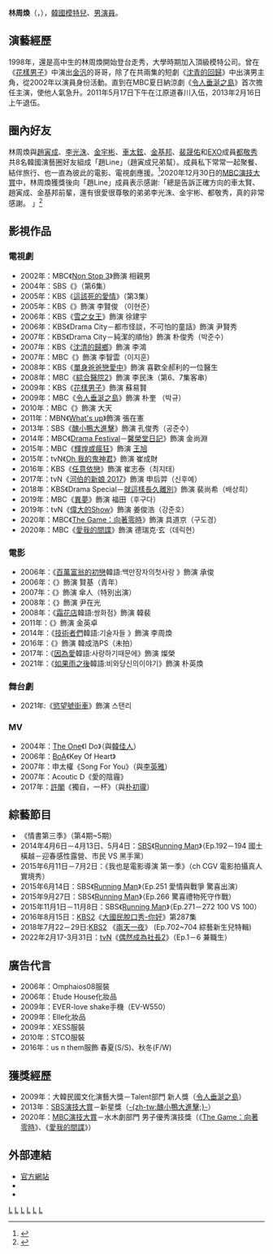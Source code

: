 {{藝人
|姓名 = 林周煥
|類型 = 男演員
|圖片 = Lim Ju-hwan at "Uncontrollably Fond" press conference, 4 July 2016.jpg
|圖片尺寸 = 250px
|圖片簡介 = 2016年7月4日於《任意依戀》記者會
|原名 = 
|外文名 = 임주환
|外文 = ko
|羅馬拼音 = Lim Ju-hwan
|英文名 = 
|暱稱 = 
|國籍 = {{KOR}}
|民族 = 
|籍貫 = 
|出生日期 = {{birth_date_and_age|1982|5|18}}
|出生地點 = {{KOR}}[[首爾特別市|首爾特別市]]
|逝世日期 = 
|逝世地點 = 
|職業 = [[演員|演員]]、[[模特兒|模特兒]]
|語言 = [[韓語|韓語]]、[[英語|英語]]、[[日語|日語]]
|教育程度 = [[大真大學|大真大學]]演劇電影學學士<br>[[大真大學|大真大學]]演劇電影學碩士
|宗教信仰 =
|配偶 = 
|兒女 = 
|父母 = 
|出道地點 = 
|出道作 = 
|出道日期 = 
|代表作 = 《[[令人垂涎之島|令人垂涎之島]]》<br>《[[醜八怪警報|醜八怪警報]]》<br>《[[Oh_我的鬼神君|Oh 我的鬼神君]]》<br>《[[河伯的新娘_2017|河伯的新娘 2017]]》
|活躍年代 = 1998年至今
|唱片公司 = 
|經紀公司 = [[Blossom_Entertainment|Blossom Entertainment]]
|相關團體 = 
|獎項 = 
|IMDb = 1658941
}}
{{Korean
|hangul= 임주환
|hanja= {{linktext|林|周|煥}}
}}
'''林周煥'''（{{lang-ko|'''임주환'''}}，{{bd|1982年|5月18日|catIdx=J}}），[[韓國|韓國]][[模特兒|模特兒]]、[[男演員|男演員]]。

== 演藝經歷 ==
1998年，還是高中生的林周煥開始登台走秀，大學時期加入頂級模特公司。曾在《[[流星花園_(韓國電視劇)|花樣男子]]》中演出[[金汎|金汎]]的哥哥，除了在共兩集的短劇《[[沈青的回歸|沈青的回歸]]》中出演男主角，從2002年以演員身份活動。直到在MBC夏日納涼劇《[[令人垂涎之島|令人垂涎之島]]》首次擔任主演，使他人氣急升。2011年5月17日下午在江原道春川入伍，2013年2月16日上午退伍。

== 圈內好友 ==
林周煥與[[趙寅成|趙寅成]]、[[李光洙_(演員)|李光洙]]、[[金宇彬|金宇彬]]、[[車太鉉|車太鉉]]、[[金基邦|金基邦]]、[[裴晟佑|裴晟佑]]和[[EXO|EXO]]成員[[都敬秀|都敬秀]]共8名韓國演藝圈好友組成「趙Line」（趙寅成兄弟幫）。成員私下常常一起聚餐、結伴旅行、也一直為彼此的電影、電視劇應援。<ref>{{Cite web |url=https://hk.on.cc/hk/bkn/cnt/entertainment/20150927/bkn-20150927110331896-0927_00862_001.html |title=中秋都要一齊過　趙寅成光洙D.O.遊日本 |access-date=2021-03-01 |archive-date=2016-07-18 |archive-url=https://web.archive.org/web/20160718115108/http://hk.on.cc/hk/bkn/cnt/entertainment/20150927/bkn-20150927110331896-0927_00862_001.html |dead-url=no }}</ref>2020年12月30日的[[MBC演技大賞|MBC演技大賞]]中，林周煥獲獎後向「趙Line」成員表示感謝:「總是告訴正確方向的車太賢、趙寅成、金基邦前輩，還有很愛很尊敬的弟弟李光洙、金宇彬、都敬秀，真的非常感謝。 」<ref>{{Cite web |url=https://www.mk.co.kr/star/hot-issues/view/2020/12/1337348/ |title=임주환, 우수연기상 수상 "데뷔 18년만 처음" |access-date=2021-01-07 |archive-date=2021-01-09 |archive-url=https://web.archive.org/web/20210109192346/https://www.mk.co.kr/star/hot-issues/view/2020/12/1337348/ |dead-url=no }}</ref>

== 影視作品 ==
=== 電視劇 ===
*2002年：MBC《[[男生女生向前走#Non-Stop_3|Non Stop 3]]》飾演 相親男
*2004年：SBS《{{link-ko|魔術 (韓國電視劇)|매직 (드라마)|魔術}}》（第6集）
*2005年：KBS《[[這該死的愛情|這該死的愛情]]》（第3集）
*2005年：KBS《{{link-ko|別擔心|걱정하지마}}》飾演 李賢俊 （이현준）
*2006年：KBS《[[雪之女王_(電視劇)|雪之女王]]》飾演 徐建宇 
*2006年：KBS《Drama City－都市怪談，不可怕的童話》飾演 尹賢秀
*2007年：KBS《Drama City－純潔的順怡》飾演 朴俊秀（박준수）
*2007年：KBS《[[沈清的歸鄉|沈清的歸鄉]]》飾演 李鴻
*2007年：MBC《{{link-ko|拍賣行|옥션하우스}}》飾演 李智雲（이지훈）
*2008年：KBS《[[單身爸爸戀愛中|單身爸爸戀愛中]]》飾演 喜歡全郝利的一位醫生 
*2008年：MBC《[[綜合醫院2|綜合醫院2]]》飾演 李民洙（第6、7集客串） 
*2009年：KBS《[[流星花園_(韓國電視劇)|花樣男子]]》飾演 蘇易賢
*2009年：MBC《[[令人垂涎之島|令人垂涎之島]]》飾演 朴奎 （박규）
*2010年：MBC《{{link-ko|大醬君與納豆王的結婚戰爭|된장 군과 낫토 짱의 결혼 전쟁}}》飾演 大天 
*2011年：MBN《[[What's_up|What's up]]》飾演 張在憲
*2013年：SBS《[[醜八怪警報|醜小鴨大進擊]]》飾演 孔俊秀（공준수）
*2014年：MBC《[[Drama_Festival|Drama Festival]]－[[Drama_Festival#第二季|馨榮堂日記]]》飾演 金尚淵
*2015年：MBC《[[輝煌或瘋狂|輝煌或瘋狂]]》飾演 [[高麗戴宗|王旭]]
*2015年：tvN《[[Oh_我的鬼神君|Oh 我的鬼神君]]》飾演 崔成財
*2016年：KBS《[[任意依戀|任意依戀]]》飾演 崔志泰（최지태）
*2017年：tvN《[[河伯的新娘_2017|河伯的新娘 2017]]》飾演 申后羿（신후예）
*2018年：KBS《Drama Special－[[就這樣長久離別|就這樣長久離別]]》飾演 裴尚希（배상희）
*2019年：MBC《[[異夢|異夢]]》飾演 福田（후구다）
*2019年：tvN《[[偉大的Show|偉大的Show]]》飾演 姜俊浩（강준호）
*2020年：MBC《[[The_Game：向著零時|The Game：向著零時]]》飾演 具道京（구도경）
*2020年：MBC《[[愛我的間諜|愛我的間諜]]》飾演 德瑞克·玄（데릭현）

=== 電影 ===  
*2006年：《[[百萬富翁的初戀|百萬富翁的初戀]]韓語:백만장자의첫사랑 》飾演 承俊
*2006年：《{{link-ko|鬼魅兒|아랑 (영화)}}》飾演 賢基（青年）
*2007年：《{{link-ko|夢鎖幽情|M (영화)}}》飾演 傘人（特別出演）
*2008年：《{{link-ko|我的DoReMi男孩|韓語:도레미파솔라시도}}》飾演 尹在光
*2008年：《[[霜花店|霜花店]]韓語:쌍화점》飾演 韓裴 
*2011年：《{{link-ko|奇怪的客人們|韓語:수상한 고객들}}》飾演 金英卓
*2014年：《[[技術者們|技術者們]]韓語:기술자들 》飾演 李周煥
*2016年：《{{link-ko|Broker|韓語:브로커}}》飾演 韓成浩PS（未拍）
*2017年：《[[因為愛_(電影)|因為愛]]韓語:사랑하기때문에》飾演 燦榮
*2021年：《[[如果雨之後_(韓國電影)|如果雨之後]]韓語:비와당신의이야기》飾演 朴英煥
=== 舞台劇 ===
*2021年:《[[慾望號街車|慾望號街車]]》飾演 스탠리

=== MV ===  
*2004年：[[鄭淳元|The One]]《I Do》（與[[韓佳人|韓佳人]]）
*2006年：[[BoA|BoA]]《Key Of Heart》
*2007年：申太權《Song For You》（與[[李英雅|李英雅]]）
*2007年：Acoutic D《愛的陰霾》
*2017年：[[許閣|許閣]]《獨自，一杯》（與[[朴初瓏|朴初瓏]]）

== 綜藝節目 ==
*《情書第三季》（第4期~5期）
*2014年4月6日－4月13日、5月4日：[[SBS株式會社|SBS]]《[[Running_Man|Running Man]]》（Ep.192－194 國土橫越－迎春感性露營、市民 VS 黑手黨）
*2015年6月11日－7月2日：《我也是電影導演 第一季》（ch CGV 電影拍攝真人實境秀）
*2015年6月14日：SBS《[[Running_Man|Running Man]]》（Ep.251 愛情與戰爭 驚喜出演）
*2015年9月27日：SBS《[[Running_Man|Running Man]]》（Ep.266 驚喜禮物死守作戰）
*2015年11月1日－11月8日：SBS《[[Running_Man|Running Man]]》（Ep.271－272 100 VS 100）
*2016年8月15日：[[KBS第2頻道|KBS2]]《[[大國民脫口秀-你好|大國民脫口秀-你好]]》第287集
*2018年7月22－29日:[[KBS第2頻道|KBS2]] 《[[兩天一夜|兩天一夜]]》 (Ep.702~704 綜藝新生兒特輯)
*2022年2月17-3月31日：[[tvN|tvN]]《[[偶然成為社長2|偶然成為社長2]]》（Ep.1－6 兼職生）

== 廣告代言 ==
*2006年：Omphaios08服裝
*2006年：Etude House化妝品
*2009年：EVER-love shake手機（EV-W550） 
*2009年：Elle化妝品 
*2009年：XESS服裝
*2010年：STCO服裝
*2016年：us n them服飾 春夏(S/S)、秋冬(F/W)

== 獲獎經歷 ==   
*2009年：大韓民國文化演藝大獎－Talent部門 新人獎（[[令人垂涎之島|令人垂涎之島]]）
*2013年：[[SBS演技大賞|SBS演技大賞]]－新星獎（[[醜八怪警報|-{zh-tw:醜小鴨大進擊;}-]]）
*2020年：[[2020_MBC演技大獎|MBC演技大賞]]－水木劇部門 男子優秀演技獎（《[[The_Game：向著零時|The Game：向著零時]]》、《[[愛我的間諜|愛我的間諜]]》）

== 外部連結 ==
*[http://blossomenter.com/actors/lim_juhwan/ 官方網站] {{Wayback|url=http://blossomenter.com/actors/lim_juhwan/ |date=20130419005738 }}{{ko}}
*{{twitter|LimJuHwan}}
*{{instagram|juhwan__lim}}

{{Blossom Entertainment}}
{{金銀淑作品}}

[[Category:韓國電視演員|L]]
[[Category:韓國電影演員|L]]
[[Category:韓國男演員|L]]
[[Category:韓國男性模特兒|L]]
[[Category:首爾特別市出身人物|L]]
[[Category:林姓|L]]